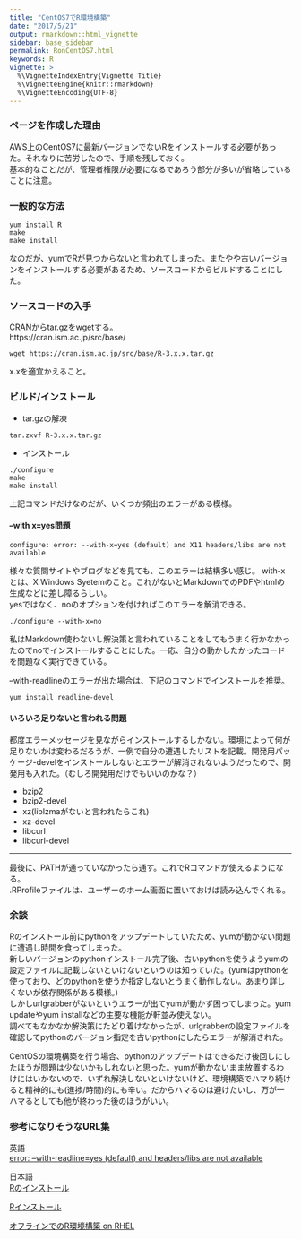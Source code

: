 ```yaml
---
title: "CentOS7でR環境構築"
date: "2017/5/21"
output: rmarkdown::html_vignette
sidebar: base_sidebar
permalink: RonCentOS7.html
keywords: R
vignette: >
  %\VignetteIndexEntry{Vignette Title}
  %\VignetteEngine{knitr::rmarkdown}
  %\VignetteEncoding{UTF-8}
---
```


### ページを作成した理由
AWS上のCentOS7に最新バージョンでないRをインストールする必要があった。それなりに苦労したので、手順を残しておく。  
基本的なことだが、管理者権限が必要になるであろう部分が多いが省略していることに注意。  

### 一般的な方法

```
yum install R
make
make install
```

なのだが、yumでRが見つからないと言われてしまった。またやや古いバージョンをインストールする必要があるため、ソースコードからビルドすることにした。

### ソースコードの入手

CRANからtar.gzをwgetする。  
https://cran.ism.ac.jp/src/base/

```
wget https://cran.ism.ac.jp/src/base/R-3.x.x.tar.gz
```
x.xを適宜かえること。

### ビルド/インストール

- tar.gzの解凍

```
tar.zxvf R-3.x.x.tar.gz
```

- インストール

```
./configure
make
make install
```

上記コマンドだけなのだが、いくつか頻出のエラーがある模様。  

#### --with x=yes問題

```
configure: error: --with-x=yes (default) and X11 headers/libs are not available 
```
様々な質問サイトやブログなどを見ても、このエラーは結構多い感じ。
with-xとは、X Windows Syetemのこと。これがないとMarkdownでのPDFやhtmlの生成などに差し障るらしい。  
yesではなく、noのオプションを付ければこのエラーを解消できる。   

```
./configure --with-x=no
```

私はMarkdown使わないし解決策と言われていることをしてもうまく行かなかったのでnoでインストールすることにした。一応、自分の動かしたかったコードを問題なく実行できている。  

--with-readlineのエラーが出た場合は、下記のコマンドでインストールを推奨。

```
yum install readline-devel
```

#### いろいろ足りないと言われる問題
都度エラーメッセージを見ながらインストールするしかない。環境によって何が足りないかは変わるだろうが、一例で自分の遭遇したリストを記載。開発用パッケージ-develをインストールしないとエラーが解消されないようだったので、開発用も入れた。（むしろ開発用だけでもいいのかな？）  

- bzip2
- bzip2-devel
- xz(liblzmaがないと言われたらこれ)
- xz-devel
- libcurl
- libcurl-devel

---

最後に、PATHが通っていなかったら通す。これでRコマンドが使えるようになる。  
.RProfileファイルは、ユーザーのホーム画面に置いておけば読み込んでくれる。

### 余談

Rのインストール前にpythonをアップデートしていたため、yumが動かない問題に遭遇し時間を食ってしまった。  
新しいバージョンのpythonインストール完了後、古いpythonを使うようyumの設定ファイルに記載しないといけないというのは知っていた。(yumはpythonを使っており、どのpythonを使うか指定しないとうまく動作しない。あまり詳しくないが依存関係がある模様。)  
しかしurlgrabberがないというエラーが出てyumが動かず困ってしまった。yum updateやyum installなどの主要な機能が軒並み使えない。  
調べてもなかなか解決策にたどり着けなかったが、urlgrabberの設定ファイルを確認してpythonのバージョン指定を古いpythonにしたらエラーが解消された。

CentOSの環境構築を行う場合、pythonのアップデートはできるだけ後回しにしたほうが問題は少ないかもしれないと思った。yumが動かないまま放置するわけにはいかないので、いずれ解決しないといけないけど、環境構築でハマり続けると精神的にも(進捗/時間)的にも辛い。だからハマるのは避けたいし、万が一ハマるとしても他が終わった後のほうがいい。

### 参考になりそうなURL集

英語  
[error: --with-readline=yes (default) and headers/libs are not available](http://stackoverflow.com/questions/17473547/error-with-readline-yes-default-and-headers-libs-are-not-available)

日本語  
[Rのインストール](http://www.okadajp.org/RWiki/?R%20%E3%81%AE%E3%82%A4%E3%83%B3%E3%82%B9%E3%83%88%E3%83%BC%E3%83%AB#if8c08b4)

[Rインストール](https://stat.biopapyrus.net/dev/r-install.html)

[オフラインでのR環境構築 on RHEL](http://qiita.com/tomotagwork/items/9e86d2fc67a7c7b644d5)